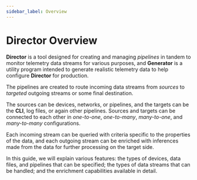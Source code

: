 ```yaml
---
sidebar_label: Overview
---
```


# Director Overview

**Director** is a tool designed for creating and managing _pipelines_ in tandem to monitor telemetry data streams for various purposes, and **Generator** is a utility program intended to generate realistic telemetry data to help configure **Director** for production.

The pipelines are created to route incoming data streams from _sources_ to _targeted_ outgoing streams or some final destination.

The sources can be devices, networks, or pipelines, and the targets can be the **CLI**, log files, or again other pipelines. Sources and targets can be connected to each other in _one-to-one_, _one-to-many_, _many-to-one_, and _many-to-many_ configurations.

Each incoming stream can be queried with criteria specific to the properties of the data, and each outgoing stream can be enriched with inferences made from the data for further processing on the target side.

In this guide, we will explain various features: the types of devices, data files, and pipelines that can be specified; the types of data streams that can be handled; and the enrichment capabilities available in detail.
